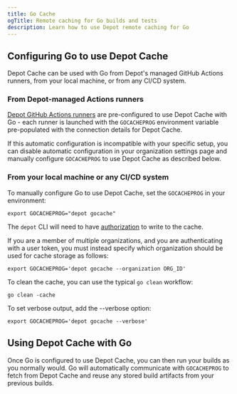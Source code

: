 ```yaml
---
title: Go Cache
ogTitle: Remote caching for Go builds and tests
description: Learn how to use Depot remote caching for Go
---
```


## Configuring Go to use Depot Cache

Depot Cache can be used with Go from Depot's managed GitHub Actions runners, from your local machine, or from any CI/CD system.

### From Depot-managed Actions runners

[Depot GitHub Actions runners](/docs/github-actions/overview) are pre-configured to use Depot Cache with Go - each runner is launched with the `GOCACHEPROG` environment variable pre-populated with the connection details for Depot Cache.

If this automatic configuration is incompatible with your specific setup, you can disable automatic configuration in your organization settings page and manually configure `GOCACHEPROG` to use Depot Cache as described below.

### From your local machine or any CI/CD system

To manually configure Go to use Depot Cache, set the `GOCACHEPROG` in your environment:

```shell
export GOCACHEPROG="depot gocache"
```

The `depot` CLI will need to have [authorization](/docs/cli/authentication) to write to the cache.

If you are a member of multiple organizations, and you are authenticating with a user token, you must instead specify which organization should be used for cache storage as follows:

```shell
export GOCACHEPROG='depot gocache --organization ORG_ID'
```

To clean the cache, you can use the typical `go clean` workflow:

```shell
go clean -cache
```

To set verbose output, add the --verbose option:

```shell
export GOCACHEPROG='depot gocache --verbose'
```

## Using Depot Cache with Go

Once Go is configured to use Depot Cache, you can then run your builds as you normally would. Go will automatically communicate with `GOCACHEPROG` to fetch from Depot Cache and reuse any stored build artifacts from your previous builds.
